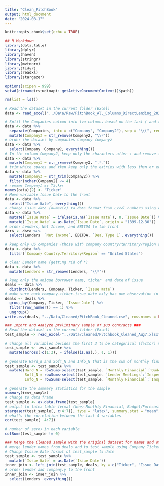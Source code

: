 ```yaml
---
title: "Clean_PitchBook"
output: html_document
date: "2024-08-17"
---
```


```r
knitr::opts_chunk$set(echo = TRUE)
```

```r
## R Markdown
library(data.table)
library(dplyr)
library(haven)
library(stringr)
library(mvtnorm)
library(tidyr)
library(readxl)
library(stargazer)

options(scipen = 999)
setwd(dirname(rstudioapi::getActiveDocumentContext()$path))

rm(list = ls())

# Read the dataset in the current folder (Excel)
data <- read_excel("../Data/Raw/PitchBook_All_Columns_DirectLending_2024_07_10.xlsx", skip = 8, col_names = TRUE)

# Split the Companies column into two columns based on the last ( and remove the last )
data <- data %>%
  separate(Companies, into = c("Company", "Company2"), sep = "\\(", remove = TRUE) %>%
  mutate(Company2 = str_remove(Company2, "\\)"))
# Order the dataset by Companies Company Company2
data <- data %>%
  select(Company, Company2, everything())
# In the column Company2, keep only the characters after : and remove the rest
data <- data %>%
  mutate(Company2 = str_remove(Company2, ".*:"))
# trim white spaces and then keep only the entries with less than or equal to 4 characters in Company2
data <- data %>%
  mutate(Company2 = str_trim(Company2)) %>%
  filter(nchar(Company2) <= 4)
# rename Company2 as Ticker
names(data)[2] <- "Ticker"
# Move variable Issue Date to the front
data <- data %>%
  select("Issue Date", everything())
# change issue date (numeric) to date format from Excel numbers using as.Date and first convert NA to 0
data <- data %>%
  mutate(`Issue Date` = ifelse(is.na(`Issue Date`), 0, `Issue Date`)) %>%
  mutate(`Issue Date` = as.Date(`Issue Date`, origin = "1899-12-30"))
# order Lenders, Net Income, and EBITDA to the front 
data <- data %>%
  select(Lenders, `Net Income`, EBITDA, `Deal Type 1`, everything())

# keep only US companies (those with company country/territory/region as United States)
data <- data %>%
  filter(`Company Country/Territory/Region` == "United States")

# clean Lender name (getting rid of *)
data <- data %>%
  mutate(Lenders = str_remove(Lenders, "\\*"))

# keep only the unique borrower name, ticker, and date of issue
deals <- data %>%
  distinct(Lenders, Company, Ticker, `Issue Date`)
# make sure each company-ticker-issue_date only has one observation in deals
deals <- deals %>%
  group_by(Company, Ticker, `Issue Date`) %>%
  filter(row_number() == 1) %>%
  ungroup()
write.csv(deals, "../Data/Cleaned/PitchBook_Cleaned.csv", row.names = FALSE)
```

```r
### Import and Analyze preliminary sample of 100 contracts ###
# Read the dataset in the current folder (Excel)
test_sample <- read_excel("../Data/Cleaned/Pitchbook_Cleaned_Aug7.xlsx", col_names = TRUE)

# change all variables besides the first 3 to be categorical (factor) variables that take 1 as long as the value is not NA
test_sample <- test_sample %>%
  mutate(across(-c(1:3), ~ ifelse(is.na(.), 0, 1)))

# generate Hard_N and Soft_N and Info_N that is the sum of monthly financial and budget forecast, sum of lender meetings and inspection, and sum of all respectively
test_sample <- test_sample %>%
  mutate(Hard_N = rowSums(select(test_sample, `Monthly Financial`:`Budget/Forecast`)),
         Soft_N = rowSums(select(test_sample, `Lender Meetings`:`Inspection`)),
         Info_N = rowSums(select(test_sample, `Monthly Financial`:`Inspection`)))

# generate the summary statistics for the sample 
summary(test_sample)
# change to data frame
test_sample <- as.data.frame(test_sample)
# output to latex table format (keep Monthly Financial, Budget/Forecast, Lender Meetings, Inspection, Hard_N, Soft_N, and Info_N) using stargazer and keep only the mean
stargazer(test_sample[, c(4:7)], type = "latex", summary.stat = "mean", digits = 2, title = "Summary Statistics of Sample", out = "../Results/Summary_Stats_Sample.tex")
# what's the correlation between the last 4 variables
cor(test_sample[, 4:7])

# number of zeros in each variable
colSums(test_sample != 0)
```

```r
### Merge the Cleaned sample with the original dataset for names and other information ###
# merge lender names from deals and to test_sample using Company Ticker and Issue Date as keys
# Change Isssue Date format of test_sample to date
test_sample <- test_sample %>%
  mutate(`Issue Date` = as.Date(`Issue Date`))
inner_join <- left_join(test_sample, deals, by = c("Ticker", "Issue Date"))
# order lender and company.y to the front
inner_join <- inner_join %>%
  select(Lenders, everything())
```